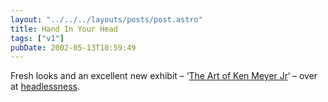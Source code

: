 ```yaml
---
layout: "../../../layouts/posts/post.astro"
title: Hand In Your Head
tags: ["v1"]
pubDate: 2002-05-13T10:59:49
---
```


Fresh looks and an excellent new exhibit &#8211; &#8216;[The Art of Ken Meyer Jr][1]&#8216; &#8211; over at [headlessness][2].

[1]: http://headlessness.com/kenmeyerjr/ "'The Art of Ken Meyer Jr' exhibit at headlessness.com"
[2]: http://headlessness.com/ "headlessness - is it art, or dangerous propaganda?"
